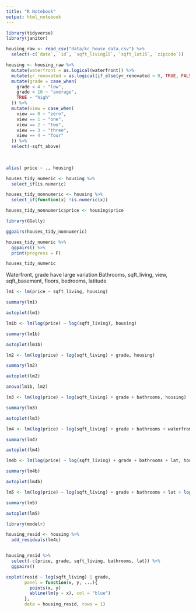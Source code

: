 ```yaml
---
title: "R Notebook"
output: html_notebook
---
```


```r
library(tidyverse)
library(janitor)

housing_raw <- read_csv("data/kc_house_data.csv") %>% 
  select(-c(`date`, `id`, `sqft_living15`, `sqft_lot15`, `zipcode`))
```

```r
housing <- housing_raw %>% 
  mutate(waterfront = as.logical(waterfront)) %>% 
  mutate(yr_renovated = as.logical(if_else(yr_renovated > 0, TRUE, FALSE))) %>% 
  mutate(grade = case_when(
    grade < 4 ~ "low",
    grade < 10 ~ "average",
    TRUE ~ "high"
  )) %>% 
  mutate(view = case_when(
    view == 0 ~ "zero",
    view == 1 ~ "one",
    view == 2 ~ "two",
    view == 3 ~ "three",
    view == 4 ~ "four"
  )) %>% 
  select(-sqft_above)
  
  
```

```r
alias( price ~ ., housing)
```


```r
houses_tidy_numeric <- housing %>%
  select_if(is.numeric)

houses_tidy_nonnumeric <- housing %>%
  select_if(function(x) !is.numeric(x))

houses_tidy_nonnumeric$price <- housing$price

library(GGally)

ggpairs(houses_tidy_nonnumeric)
```

```r
houses_tidy_numeric %>% 
  ggpairs() %>% 
  print(progress = F)

houses_tidy_numeric
```



Waterfront, grade have large variation
Bathrooms, sqft_living, view, sqft_basement, floors, bedrooms, latitude

```r
lm1 <- lm(price ~ sqft_living, housing)

summary(lm1)
```
```r
autoplot(lm1)
```

```r
lm1b <- lm(log(price) ~ log(sqft_living), housing)

summary(lm1b)
```

```r
autoplot(lm1b)
```

```r
lm2 <- lm(log(price) ~ log(sqft_living) + grade, housing)

summary(lm2)
```
```r
autoplot(lm2)
```

```r
anova(lm1b, lm2)
```

```r
lm3 <- lm(log(price) ~ log(sqft_living) + grade + bathrooms, housing)

summary(lm3)
```

```r
autoplot(lm3)
```

```r
lm4 <- lm(log(price) ~ log(sqft_living) + grade + bathrooms + waterfront, housing)

summary(lm4)
```
```r
autoplot(lm4)
```

```r
lm4b <- lm(log(price) ~ log(sqft_living) + grade + bathrooms + lat, housing)

summary(lm4b)
```

```r
autoplot(lm4b)
```

```r
lm5 <- lm(log(price) ~ log(sqft_living) + grade + bathrooms + lat + log(sqft_living):grade, housing)

summary(lm5)
```
```r
autoplot(lm5)
```



```r
library(modelr)

housing_resid <- housing %>% 
  add_residuals(lm4c) 


housing_resid %>% 
  select(-c(price, grade, sqft_living, bathrooms, lat)) %>% 
  ggpairs()
```

```r
coplot(resid ~ log(sqft_living) | grade,
       panel = function(x, y, ...){
         points(x, y)
         abline(lm(y ~ x), col = "blue")
       },
       data = housing_resid, rows = 1)
```



